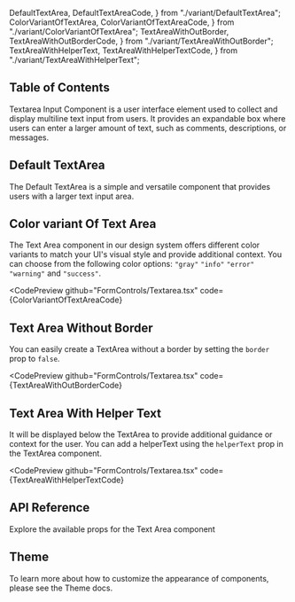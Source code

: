   DefaultTextArea,
  DefaultTextAreaCode,
} from "./variant/DefaultTextArea";
  ColorVariantOfTextArea,
  ColorVariantOfTextAreaCode,
} from "./variant/ColorVariantOfTextArea";
  TextAreaWithOutBorder,
  TextAreaWithOutBorderCode,
} from "./variant/TextAreaWithOutBorder";
  TextAreaWithHelperText,
  TextAreaWithHelperTextCode,
} from "./variant/TextAreaWithHelperText";


## Table of Contents

Textarea Input Component is a user interface element used to collect and display multiline text input from users. It provides an expandable box where users can enter a larger amount of text, such as comments, descriptions, or messages.

## Default TextArea

The Default TextArea is a simple and versatile component that provides users with a larger text input area.

<CodePreview github="FormControls/Textarea.tsx" code={DefaultTextAreaCode}>
  <DefaultTextArea />
</CodePreview>

## Color variant Of Text Area

The Text Area component in our design system offers different color variants to match your UI's visual style and provide additional context. You can choose from the following color options: `"gray"` `"info"` `"error"` `"warning"` and `"success"`.

<CodePreview
  github="FormControls/Textarea.tsx"
  code={ColorVariantOfTextAreaCode}
>
  <ColorVariantOfTextArea />
</CodePreview>

## Text Area Without Border

You can easily create a TextArea without a border by setting the `border` prop to `false`.

<CodePreview
  github="FormControls/Textarea.tsx"
  code={TextAreaWithOutBorderCode}
>
  <TextAreaWithOutBorder />
</CodePreview>

## Text Area With Helper Text

It will be displayed below the TextArea to provide additional guidance or context for the user. You can add a helperText using the `helperText` prop in the TextArea component.

<CodePreview
  github="FormControls/Textarea.tsx"
  code={TextAreaWithHelperTextCode}
>
  <TextAreaWithHelperText />
</CodePreview>

## API Reference

Explore the available props for the Text Area component

<ComponentApi data={textareaApiData} />

## Theme

To learn more about how to customize the appearance of components, please see the Theme docs.

<CssThemePreview code={useTheme().theme.formControls.textarea} />
